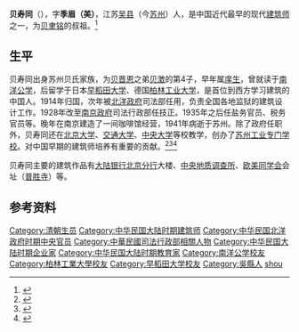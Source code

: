 '''贝寿同'''（{{bd|1875年||1941年|6月|}}），字'''季眉（美）'''，江苏[[吴县|吴县]]（今[[苏州|苏州]]）人，是中国近代最早的现代[[建筑师|建筑师]]之一，为[[贝聿铭|贝聿铭]]的叔祖。<ref>{{cite book |author1=陈从周 |title=陈从周散文 |date=1999 |publisher=同济大学出版社 |isbn=7-5608-2064-6 |page=69}}</ref>

==生平==
贝寿同出身苏州贝氏家族，为[[贝晋恩|贝晋恩]]之弟[[贝澂|贝澂]]的第4子，早年属[[庠生|庠生]]，曾就读于[[南洋公学|南洋公学]]，后留学于日本[[早稻田大学|早稻田大学]]、德国[[柏林工业大学|柏林工业大学]]，是首位到西方学习建筑的中国人。1914年归国，次年被[[北洋政府|北洋政府]]司法部任用，负责全国各地监狱的建筑设计工作。1928年改至[[南京政府|南京政府]]司法行政部任技正。1935年之后任盐务官员、税务官员等。晚年在南京建造了一间咖啡馆经营，1941年病逝于苏州。除了政府任职外，贝寿同还在[[北京大学|北京大学]]、[[交通大学|交通大学]]、[[中央大学|中央大学]]等校教学，创办了[[苏州工业专门学校|苏州工业专门学校]]。对中国早期的建筑师培养有重要的贡献。<ref>{{cite book |author1=江苏省地方志编纂委员会编 |title=江苏省志：人物志（二） |date=2008 |isbn=7-80729-204-0 |page=875}}</ref><ref>{{cite web |title=近代建筑设计先驱贝寿同 |url=http://js.ifeng.com/a/20180207/6366112_0.shtml |website=凤凰网 |publisher=苏州新闻网 |date=2018-02-07}}</ref><ref>{{cite book |author1=张一苇 |title=神秘的东方贵族：贝聿铭和他的家族 |date=2014 |isbn=978-7-5672-0422-5 |pages=243-245}}</ref>

贝寿同主要的建筑作品有[[大陆银行北京分行|大陆银行北京分行]]大楼、[[中央地质调查所|中央地质调查所]]、[[欧美同学会|欧美同学会]]会址（[[普胜寺|普胜寺]]）等。

==参考资料==
{{refs}}

{{DEFAULTSORT:bei shoutong}}
[[Category:清朝生员|Category:清朝生员]]
[[Category:中华民国大陆时期建筑师|Category:中华民国大陆时期建筑师]]
[[Category:中华民国北洋政府时期中央官员|Category:中华民国北洋政府时期中央官员]]
[[Category:中華民國司法行政部相關人物|Category:中華民國司法行政部相關人物]]
[[Category:中华民国大陆时期企业家|Category:中华民国大陆时期企业家]]
[[Category:中华民国大陆时期教育家|Category:中华民国大陆时期教育家]]
[[Category:南洋公学校友|Category:南洋公学校友]]
[[Category:柏林工業大學校友|Category:柏林工業大學校友]]
[[Category:早稻田大学校友|Category:早稻田大学校友]]
[[Category:吳縣人|Category:吳縣人]]
[[Category:贝姓|shou]]